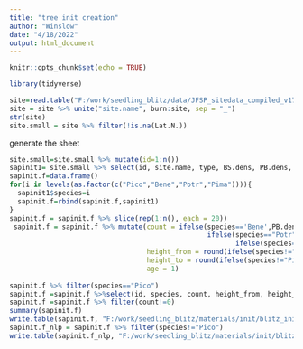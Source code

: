 ```yaml
---
title: "tree init creation"
author: "Winslow"
date: "4/18/2022"
output: html_document
---
```


```r
knitr::opts_chunk$set(echo = TRUE)
```
```r
library(tidyverse)
```

```r
site=read.table("F:/work/seedling_blitz/data/JFSP_sitedata_compiled_v17.txt",sep = "\t",header=T)
site = site %>% unite("site.name", burn:site, sep = "_")
str(site)
site.small = site %>% filter(!is.na(Lat.N.))
```
generate the sheet
```r
site.small=site.small %>% mutate(id=1:n())
sapinit1= site.small %>% select(id, site.name, type, BS.dens, PB.dens, TA.dens)
sapinit.f=data.frame()
for(i in levels(as.factor(c("Pico","Bene","Potr","Pima")))){
  sapinit1$species=i
  sapinit.f=rbind(sapinit.f,sapinit1)
}
sapinit.f = sapinit.f %>% slice(rep(1:n(), each = 20))
 sapinit.f = sapinit.f %>% mutate(count = ifelse(species=='Bene',PB.dens*10000/20,
                                                 ifelse(species=="Potr",TA.dens*10000/20,
                                                        ifelse(species=="Pima",BS.dens*10000/20,155.5/20))),
                                  height_from = round(ifelse(species!="Pico",runif(9000,0.01,0.02),runif(9000,0.01,0.02)), digits=3),
                                  height_to = round(ifelse(species!="Pico",height_from + runif(9000,0.001,0.01),height_from + runif(9000,0.001,0.02)),digits=3),
                                  age = 1)
 
sapinit.f %>% filter(species=="Pico")
sapinit.f =sapinit.f %>%select(id, species, count, height_from, height_to, age)
sapinit.f =sapinit.f %>% filter(count!=0)
summary(sapinit.f)
write.table(sapinit.f, "F:/work/seedling_blitz/materials/init/blitz_init.txt",row.names = F,sep="\t")
sapinit.f_nlp = sapinit.f %>% filter(species!="Pico")
write.table(sapinit.f_nlp, "F:/work/seedling_blitz/materials/init/blitz_init_nLP.txt",row.names = F,sep="\t")

```

